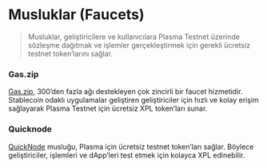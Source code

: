 # Musluklar (Faucets)

> Musluklar, geliştiricilere ve kullanıcılara Plasma Testnet üzerinde sözleşme dağıtmak ve işlemler gerçekleştirmek için gerekli ücretsiz testnet token’larını sağlar.

### Gas.zip

[Gas.zip](https://gas.zip/faucet/plasma), 300’den fazla ağı destekleyen çok zincirli bir faucet hizmetidir. Stablecoin odaklı uygulamalar geliştiren geliştiriciler için hızlı ve kolay erişim sağlayarak Plasma Testnet için ücretsiz XPL token’ları sunar.

### Quicknode

[QuickNode](https://faucet.quicknode.com/plasma) musluğu, Plasma için ücretsiz testnet token’ları sağlar. Böylece geliştiriciler, işlemleri ve dApp’leri test etmek için kolayca XPL edinebilir.
